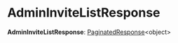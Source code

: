 
# AdminInviteListResponse

 **AdminInviteListResponse**: [PaginatedResponse](../types.HttpTypes.PaginatedResponse/page.mdx)&#60;object&#62;
